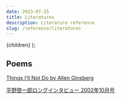 ```yaml
---
date: 2023-07-25
title: Literatures
description: Literature reference
slug: /reference/literatures
---
```



  <PostLayout pageContext={pageContext}>{children}</PostLayout>
);

## Poems

[Things I'll Not Do by Allen Ginsberg](https://allenginsberg.org/2010/11/why-we-love-the-internets-part-73-fixing-the-poem-transcription-for-allen-ginsbergs-poem-things-ill-not-do/)

[平野啓一郎ロングインタビュー 2002年10月号](https://ddnavi.com/interview/14479/a/2/)